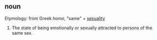 ==noun==

Etymology: from Greek ''homo'', "same" + [[sexuality]]

#The state of being emotionally or sexually attracted to persons of the same sex.